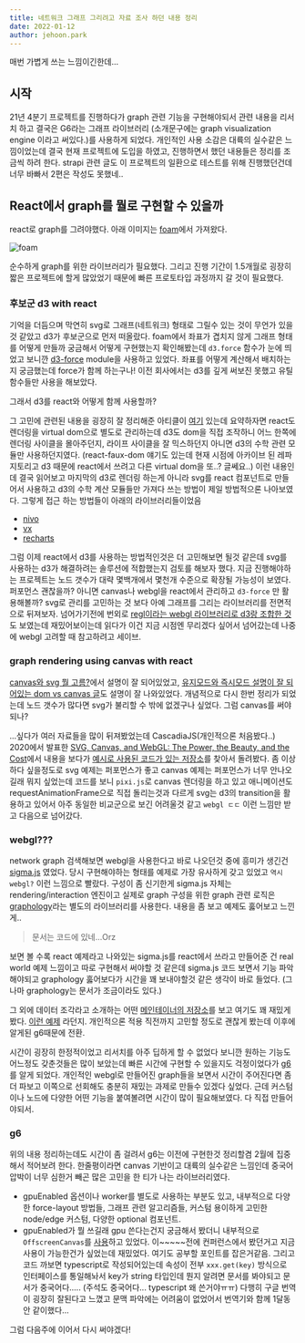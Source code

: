 ```yaml
---
title: 네트워크 그래프 그리려고 자료 조사 하던 내용 정리
date: 2022-01-12
author: jehoon.park
---
```


매번 가볍게 쓰는 느낌이긴한데...

## 시작

21년 4분기 프로젝트를 진행하다가 graph 관련 기능을 구현해야되서 관련 내용을 리서치 하고 결국은 G6라는 그래프 라이브러리 (소개문구에는 graph visualization engine 이라고 써있다.)를 사용하게 되었다.
개인적인 사용 소감은 대륙의 실수같은 느낌이었는데 결국 현재 프로젝트에 도입을 하였고, 진행하면서 했던 내용들은 정리를 조금씩 하려 한다.
strapi 관련 글도 이 프로젝트의 일환으로 테스트를 위해 진행했던건데 너무 바빠서 2편은 작성도 못했네..

## React에서 graph를 뭘로 구현할 수 있을까

react로 graph를 그려야했다. 아래 이미지는 [foam](https://foambubble.github.io/foam/)에서 가져왔다.

![foam](../assets/images/220112/220112-1.png)

순수하게 graph를 위한 라이브러리가 필요했다.
그리고 진행 기간이 1.5개월로 굉장히 짧은 프로젝트에 할게 많았었기 때문에 빠른 프로토타입 과정까지 갈 것이 필요했다.

### 후보군 d3 with react

기억을 더듬으며 막연히 svg로 그래프(네트워크) 형태로 그릴수 있는 것이 무언가 있을것 같았고 d3가 후보군으로 먼저 떠올랐다.
foam에서 좌표가 겹치지 않게 그래프 형태를 어떻게 만들까 궁금해서 어떻게 구현했는지 확인해봤는데 `d3.force` 함수가 눈에 띄었고 보니깐 [d3-force](https://github.com/d3/d3-force) module을 사용하고 있었다.
좌표를 어떻게 계산해서 배치하는지 궁금했는데 force가 함께 하는구나! 이전 회사에서는 d3를 깊게 써보진 못했고 유틸 함수들만 사용을 해보았다.

그래서 d3를 react와 어떻게 함께 사용할까?

그 고민에 관련된 내용을 굉장히 잘 정리해준 아티클이 [여기](https://www.smashingmagazine.com/2018/02/react-d3-ecosystem/) 있는데 요약하자면 react도 렌더링을 virtual dom으로 별도로 관리하는데 d3도 dom을 직접 조작하니 어느 한쪽에 렌더링 사이클을 몰아주던지, 라이프 사이클을 잘 믹스하던지 아니면 d3의 수학 관련 모듈만 사용하던지였다.
(react-faux-dom 얘기도 있는데 현재 시점에 아카이브 된 레파지토리고 d3 때문에 react에서 쓰려고 다른 virtual dom을 또..? 글쎄요..)
이런 내용인데 결국 읽어보고 마지막의 d3로 렌더링 하는게 아니라 svg를 react 컴포넌트로 만들어서 사용하고 d3의 수학 계산 모듈들만 가져다 쓰는 방법이 제일 방법적으론 나아보였다.
그렇게 접근 하는 방법들이 아래의 라이브러리들이었음

* [nivo](https://nivo.rocks/#/)
* [vx](https://vx-demo.vercel.app/)
* [recharts](https://recharts.org/en-US/)

그럼 이제 react에서 d3를 사용하는 방법적인것은 더 고민해보면 될것 같은데 svg를 사용하는 d3가 해결하려는 솔루션에 적합했는지 검토를 해보자 했다.
지금 진행해야하는 프로젝트는 노드 갯수가 대략 몇백개에서 몇천개 수준으로 확장될 가능성이 보였다. 퍼포먼스 괜찮을까? 아니면 canvas나 webgl을 react에서 관리하고 `d3-force` 만 활용해볼까?
svg로 관리를 고민하는 것 보다 아예 그래프를 그리는 라이브러리를 전면적으로 뒤져보자.
넘어가기전에 번외로 [regl이라는 webgl 라이브러리로 d3랑 조합한 것](https://bl.ocks.org/pbeshai/66f1a837ec33f787dace43e1b5039e31)도 보였는데 재밌어보이는데 읽다가 이건 지금 시점엔 무리겠다 싶어서 넘어갔는데 나중에 webgl 고려할 때 참고하려고 세이브.

### graph rendering using canvas with react

[canvas와 svg 뭘 고름?](https://docs.microsoft.com/en-us/previous-versions/windows/internet-explorer/ie-developer/samples/gg193983(v=vs.85)?redirectedfrom=MSDN)에서 설명이 잘 되어있었고,
[유지모드와 즉시모드 설명이 잘 되어있는 dom vs canvas 글](https://www.kirupa.com/html5/dom_vs_canvas.htm)도 설명이 잘 나와있었다. 개념적으로 다시 한번 정리가 되었는데 노드 갯수가 많다면 svg가 불리할 수 밖에 없겠구나 싶었다.
그럼 canvas를 써야되나?

...싶다가 여러 자료들을 많이 뒤져봤었는데 CascadiaJS(개인적으론 처음봤다..) 2020에서 발표한 [SVG, Canvas, and WebGL: The Power, the Beauty, and the Cost](https://www.youtube.com/watch?v=wjtfQ8NI2T8)에서 내용을 보다가 [예시로 사용된 코드가 있는 저장소](https://github.com/ahoak/renderer-benchmark)를 찾아서 돌려봤다.
좀 이상하다 싶을정도로 svg 예제는 퍼포먼스가 좋고 canvas 예제는 퍼포먼스가 너무 안나오길래 뭐지 싶었는데 코드를 보니 `pixi.js`로 canvas 렌더링을 하고 있고 애니메이션도 requestAnimationFrame으로 직접 돌리는것과 다르게 svg는 d3의 transition을 활용하고 있어서 아주 동일한 비교군으로 보긴 어려울것 같고 `webgl ㄷㄷ` 이런 느낌만 받고 다음으로 넘어갔다.

### webgl???

network graph 검색해보면 webgl을 사용한다고 바로 나오던것 중에 흥미가 생긴건 [sigma.js](https://www.sigmajs.org/) 였었다. 당시 구현해야하는 형태를 예제로 가장 유사하게 갖고 있었고 `역시 webgl?` 이런 느낌으로 빨랐다. 
구성이 좀 신기한게 sigma.js 자체는 rendering/interaction 엔진이고 실제로 graph 구성을 위한 graph 관련 로직은 [graphology](https://github.com/graphology/graphology)라는 별도의 라이브러리를 사용한다.
내용을 좀 보고 예제도 훓어보고 느낀게..

> 문서는 코드에 있네...Orz

보면 볼 수록 react 예제라고 나와있는 sigma.js를 react에서 쓰라고 만들어준 건 real world 예제 느낌이고 따로 구현해서 써야할 것 같은데 sigma.js 코드 보면서 기능 파악해야되고 graphology 훓어보다가 시간을 꽤 보내야할것 같은 생각이 바로 들었다. (그나마 graphology는 문서가 조금이라도 있다.)

그 외에 데이터 조각라고 소개하는 어떤 [메인테이너의 저장소](https://github.com/vasturiano)를 보고 여기도 꽤 재밌게 봤다. [이런 예제](https://vasturiano.github.io/react-force-graph/example/highlight/) 라던지.
개인적으론 적용 직전까지 고민할 정도로 괜찮게 봤는데 이후에 알게된 g6때문에 전환.

시간이 굉장히 한정적이었고 리서치를 아주 딥하게 할 수 없었다 보니깐 원하는 기능도 어느정도 갖춘것들은 많이 보았는데 빠른 시간에 구현할 수 있을지도 걱정이었다가 [g6](https://g6.antv.vision/)를 알게 되었다.
개인적인 webgl로 만들어진 graph들을 보면서 시간이 주어진다면 좀 더 파보고 이쪽으로 선회해도 충분히 재밌는 과제로 만들수 있겠다 싶었다. 근데 커스텀이나 노드에 다양한 어떤 기능을 붙여볼려면 시간이 많이 필요해보였다. 다 직접 만들어야되서.

### g6

위의 내용 정리하는데도 시간이 좀 걸려서 g6는 이전에 구현한것 정리할겸 2월에 집중해서 적어보려 한다. 
한줄평이라면 canvas 기반이고 대륙의 실수같은 느낌인데 중국어 압박이 너무 심한거 빼곤 많은 고민을 한 티가 나는 라이브러리였다.
* gpuEnabled 옵션이나 worker를 별도로 사용하는 부분도 있고, 내부적으로 다양한 force-layout 방법들, 그래프 관련 알고리즘들, 커스텀 용이하게 고민한 node/edge 커스텀, 다양한 optional 컴포넌트.
* gpuEnabled가 뭘 쓰길래 gpu 쓴다는건지 궁금해서 봤더니 내부적으로 `OffscreenCanvas`를 [사용](https://github.com/antvis/G6/blob/6c0bc69e213705e0f6a0eff0d9c0cc59da6bd9a0/packages/pc/src/graph/controller/layout.ts#L347)하고 있었다. 이~~~~~전에 컨퍼런스에서 봤던거고 지금 사용이 가능한건가 싶었는데 재밌었다. 여기도 공부할 포인트를 잡은거같음.
그리고 코드 까보면 typescript로 작성되어있는데 속성이 전부 `xxx.get(key)` 방식으로 인터페이스를 통일해놔서 key가 string 타입인데 뭔지 알려면 문서를 봐야되고 문서가 중국어다..... (주석도 중국어다... typescript 왜 쓴거야ㅠㅠ)
다행히 구글 번역이 굉장히 잘된다고 느꼈고 문맥 파악에는 어려움이 없었어서 번역기와 함께 1달동안 같이했다...

그럼 다음주에 이어서 다시 써야겠다!

